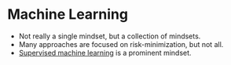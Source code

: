 # Machine Learning {#machine-learning}

* Not really a single mindset, but a collection of mindsets.
* Many approaches are focused on risk-minimization, but not all.
* [Supervised machine learning](#supervised-ml) is a prominent mindset.



